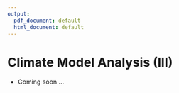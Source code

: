 ```yaml
---
output:
  pdf_document: default
  html_document: default
---
```

# Climate Model Analysis (III)

* Coming soon ...